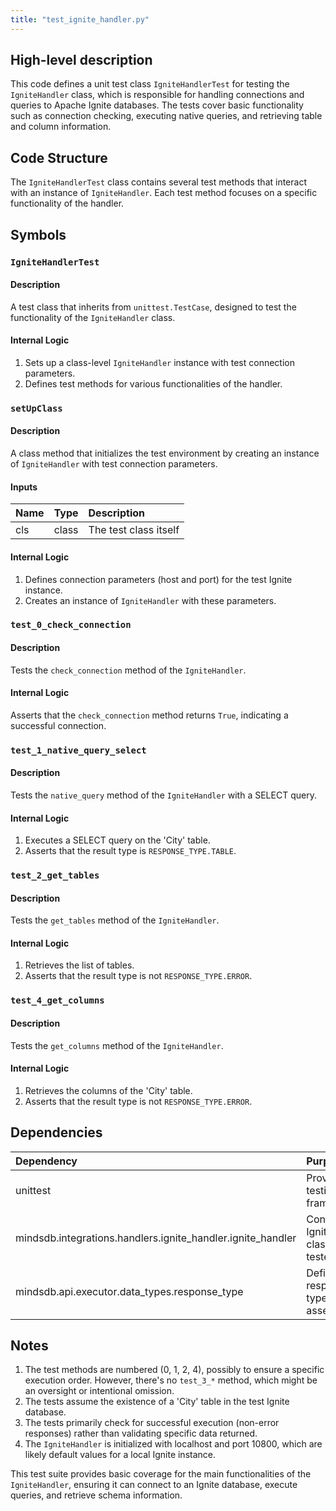 ```yaml
---
title: "test_ignite_handler.py"
---
```


## High-level description
This code defines a unit test class `IgniteHandlerTest` for testing the `IgniteHandler` class, which is responsible for handling connections and queries to Apache Ignite databases. The tests cover basic functionality such as connection checking, executing native queries, and retrieving table and column information.

## Code Structure
The `IgniteHandlerTest` class contains several test methods that interact with an instance of `IgniteHandler`. Each test method focuses on a specific functionality of the handler.

## Symbols

### `IgniteHandlerTest`
#### Description
A test class that inherits from `unittest.TestCase`, designed to test the functionality of the `IgniteHandler` class.

#### Internal Logic
1. Sets up a class-level `IgniteHandler` instance with test connection parameters.
2. Defines test methods for various functionalities of the handler.

### `setUpClass`
#### Description
A class method that initializes the test environment by creating an instance of `IgniteHandler` with test connection parameters.

#### Inputs
| Name | Type | Description |
|:-----|:-----|:------------|
| cls | class | The test class itself |

#### Internal Logic
1. Defines connection parameters (host and port) for the test Ignite instance.
2. Creates an instance of `IgniteHandler` with these parameters.

### `test_0_check_connection`
#### Description
Tests the `check_connection` method of the `IgniteHandler`.

#### Internal Logic
Asserts that the `check_connection` method returns `True`, indicating a successful connection.

### `test_1_native_query_select`
#### Description
Tests the `native_query` method of the `IgniteHandler` with a SELECT query.

#### Internal Logic
1. Executes a SELECT query on the 'City' table.
2. Asserts that the result type is `RESPONSE_TYPE.TABLE`.

### `test_2_get_tables`
#### Description
Tests the `get_tables` method of the `IgniteHandler`.

#### Internal Logic
1. Retrieves the list of tables.
2. Asserts that the result type is not `RESPONSE_TYPE.ERROR`.

### `test_4_get_columns`
#### Description
Tests the `get_columns` method of the `IgniteHandler`.

#### Internal Logic
1. Retrieves the columns of the 'City' table.
2. Asserts that the result type is not `RESPONSE_TYPE.ERROR`.

## Dependencies
| Dependency | Purpose |
|:-----------|:--------|
| unittest | Provides the testing framework |
| mindsdb.integrations.handlers.ignite_handler.ignite_handler | Contains the IgniteHandler class being tested |
| mindsdb.api.executor.data_types.response_type | Defines response types used in assertions |

## Notes
1. The test methods are numbered (0, 1, 2, 4), possibly to ensure a specific execution order. However, there's no `test_3_*` method, which might be an oversight or intentional omission.
2. The tests assume the existence of a 'City' table in the test Ignite database.
3. The tests primarily check for successful execution (non-error responses) rather than validating specific data returned.
4. The `IgniteHandler` is initialized with localhost and port 10800, which are likely default values for a local Ignite instance.

This test suite provides basic coverage for the main functionalities of the `IgniteHandler`, ensuring it can connect to an Ignite database, execute queries, and retrieve schema information.